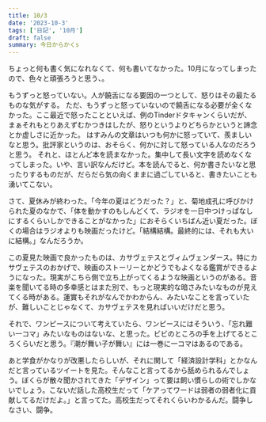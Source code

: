 ```yaml
---
title: 10/3
date: '2023-10-3'
tags: ['日記', '10月']
draft: false
summary: 今日からかくs
---
```

ちょっと何も書く気になれなくて、何も書いてなかった。10月になってしまったので、色々と頑張ろうと思う、。

もうずっと怒っていない。人が饒舌になる要因の一つとして、怒りはその最たるものな気がする。
ただ、もうずっと怒っていないので饒舌になる必要が全くなかった。ここ最近で怒ったことといえば、例のTinderドタキャンくらいだが、まぁそれもとりあえずむかつきはしたが、怒りというよりどちらかというと諦念とか虚しさに近かった。
はすみんの文章はいつも何かに怒っていて、羨ましいなと思う。批評家というのは、おそらく、何かに対して怒っている人なのだろうと思う。
それと、ほとんど本を読まなかった。集中して長い文字を読めなくなってしまった。いや、言い訳なんだけど。本を読んでると、何か書きたいなと思ったりするものだが、だらだら気の向くままに過ごしていると、書きたいことも湧いてこない。

さて、夏休みが終わった。「今年の夏はどうだった？」と、菊地成孔に呼びかけられた夏のなかで、「体を動かすのもしんどくて、ラジオを一日中つけっぱなしにするくらいしかできることがなかった」におそらくいちばん近い夏だった。ぼくの場合はラジオよりも映画だったけど。「結構結構。最終的には、それも大いに結構。」なんだろうか。

この夏見た映画で良かったものは、カサヴェテスとヴィムヴェンダース。特にカサヴェテスのおかげで、映画のストーリーとかどうでもよくなる鑑賞ができるようになった。現実がこちら側で立ち上がってくるような映画というのがある。音楽を聞いてる時の多幸感とはまた別で、もっと現実的な暗さみたいなものが見えてくる時がある。蓮實もそれがなんでかわからん、みたいなことを言っていたが、難しいことじゃなくて、カサヴェテスを見ればいいだけだと思う。

それで、ワンピースについて考えていたら、ワンピースにはそういう、「忘れ難い一コマ」みたいなものはないな、と思った。ビビのところの手を上げてるところくらいだと思う。『潮が舞い子が舞い』には一巻に一コマはあるのである。


あと学食がかなりが改悪したらしいが、それに関して「経済設計学科」とかなんだと言っているツイートを見た。そんなこと言ってるから舐められるんでしょう。ぼくらが散々聞かされてきた「デザイン」って要は飼い慣らしの術でしかないでしょう。こないだ話した高校生だって「ケアってワードは弱者の弱者化に貢献してるだけだよ。」と言ってた。高校生だってそれくらいわかるんだ。闘争しなさい、闘争。